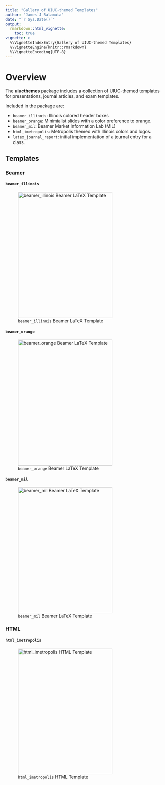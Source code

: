 ```yaml
---
title: "Gallery of UIUC-themed Templates"
author: "James J Balamuta"
date: "`r Sys.Date()`"
output: 
  rmarkdown::html_vignette:
    toc: true
vignette: >
  %\VignetteIndexEntry{Gallery of UIUC-themed Templates}
  %\VignetteEngine{knitr::rmarkdown}
  %\VignetteEncoding{UTF-8}
---
```


# Overview

The **uiucthemes** package includes a collection of UIUC-themed templates for
presentations, journal articles, and exam templates.

Included in the package are:

- `beamer_illinois`: Illinois colored header boxes
- `beamer_orange`: Minimialist slides with a color preference to orange.
- `beamer_mil`: Beamer Market Information Lab (MIL)
- `html_imetropolis`: Metropolis themed with Illinois colors and logos.
- `latex_journal_report`: initial implementation of a journal entry for a class.

## Templates

### Beamer

#### `beamer_illinois`

![`beamer_illinois` Beamer LaTeX Template](beamer_illinois.png){width=300px height=400px}

#### `beamer_orange`

![`beamer_orange` Beamer LaTeX Template](beamer_orange.png){width=300px height=400px}

#### `beamer_mil`

![`beamer_mil` Beamer LaTeX Template](beamer_mil.png){width=300px height=400px}

### HTML

#### `html_imetropolis`

![`html_imetropolis` HTML Template](html_imetropolis_demo.png){width=300px height=400px}
